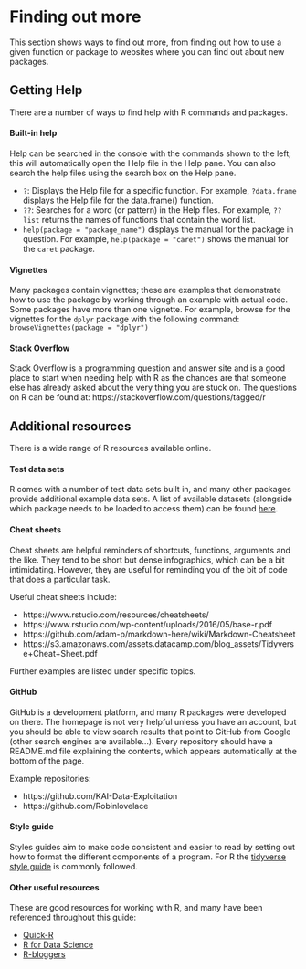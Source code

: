 
# Finding out more

This section shows ways to find out more, from finding out how to use a given function or package to websites where you can find out about new packages.

## Getting Help

There are a number of ways to find help with R commands and packages.

#### Built-in help

Help can be searched in the console with the commands shown to the left; this will automatically open the Help file in the Help pane. You can also search the help files using the search box on the Help pane.

* `?`: Displays the Help file for a specific function. For example, `?data.frame` displays  the Help file for the data.frame() function.
* `??`: Searches for a word (or pattern) in the Help files. For example, `??list` returns the names of functions that contain the word list.
* `help(package = "package_name")` displays the manual for the package in question. For example, `help(package = "caret")` shows the manual for the `caret` package.


#### Vignettes

Many packages contain vignettes; these are examples that demonstrate how to use the package by working through an example with actual code. Some packages have more than one vignette. For example, browse for the vignettes for the `dplyr` package with the following command: ```browseVignettes(package = "dplyr")```

#### Stack Overflow

Stack Overflow is a programming question and answer site and is a good place to start when needing help with R as the chances are that someone else has already asked about the very thing you are stuck on. The questions on R can be found at: https://stackoverflow.com/questions/tagged/r


## Additional resources

There is a wide range of R resources available online.

#### Test data sets

R comes with a number of test data sets built in, and many other packages provide additional example data sets. A list of available datasets (alongside which package needs to be loaded to access them) can be found [here](http://vincentarelbundock.github.io/Rdatasets/datasets.html).

#### Cheat sheets

Cheat sheets are helpful reminders of shortcuts, functions, arguments and the like. They tend to be short but dense infographics, which can be a bit intimidating. However, they are useful for reminding you of the bit of code that does a particular task. 

Useful cheat sheets include:

* https://www.rstudio.com/resources/cheatsheets/
* https://www.rstudio.com/wp-content/uploads/2016/05/base-r.pdf
* https://github.com/adam-p/markdown-here/wiki/Markdown-Cheatsheet
* https://s3.amazonaws.com/assets.datacamp.com/blog_assets/Tidyverse+Cheat+Sheet.pdf

Further examples are listed under specific topics.


#### GitHub

GitHub is a development platform, and many R packages were developed on there. The homepage is not very helpful unless you have an account, but you should be able to view search results that point to GitHub from Google (other search engines are available...). Every repository should have a README.md file explaining the contents, which appears automatically at the bottom of the page.

Example repositories:

* https://github.com/KAI-Data-Exploitation
* https://github.com/Robinlovelace


#### Style guide

Styles guides aim to make code consistent and easier to read by setting out how to format the different components of a program. For R the [tidyverse style guide](http://style.tidyverse.org/) is commonly followed.


#### Other useful resources

These are good resources for working with R, and many have been referenced throughout this guide:

* [Quick-R](https://www.statmethods.net/index.html) 
* [R for Data Science](http://r4ds.had.co.nz/)
* [R-bloggers](https://www.r-bloggers.com/)

